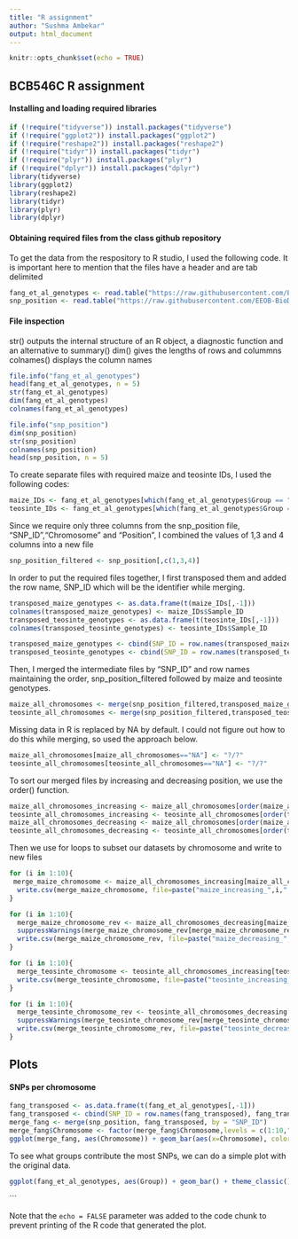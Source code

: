 ```yaml
---
title: "R assignment"
author: "Sushma Ambekar"
output: html_document
---
```


```r
knitr::opts_chunk$set(echo = TRUE)
```

## BCB546C R assignment

#### Installing and loading required libraries
```r
if (!require("tidyverse")) install.packages("tidyverse")
if (!require("ggplot2")) install.packages("ggplot2")
if (!require("reshape2")) install.packages("reshape2")
if (!require("tidyr")) install.packages("tidyr")
if (!require("plyr")) install.packages("plyr")
if (!require("dplyr")) install.packages("dplyr")
library(tidyverse)
library(ggplot2)
library(reshape2)
library(tidyr)
library(plyr)
library(dplyr)
```

#### Obtaining required files from the class github repository

To get the data from the respository to R studio, I used the following code. It is important here to mention that the files have a header and are tab delimited

```r
fang_et_al_genotypes <- read.table("https://raw.githubusercontent.com/EEOB-BioData/BCB546-Spring2021/master/assignments/UNIX_Assignment/fang_et_al_genotypes.txt", header = TRUE, sep = "\t")
snp_position <- read.table("https://raw.githubusercontent.com/EEOB-BioData/BCB546-Spring2021/master/assignments/UNIX_Assignment/snp_position.txt", header = TRUE, sep = "\t")
```
#### File inspection

str() outputs the internal structure of an R object, a diagnostic function and an alternative to summary()
dim() gives the lengths of rows and colummns 
colnames() displays the column names

```r
file.info("fang_et_al_genotypes")
head(fang_et_al_genotypes, n = 5)
str(fang_et_al_genotypes)
dim(fang_et_al_genotypes)
colnames(fang_et_al_genotypes)
```



```r
file.info("snp_position")
dim(snp_position)
str(snp_position)
colnames(snp_position)
head(snp_position, n = 5)
```


To create separate files with required maize and teosinte IDs, I used the following codes:

```r
maize_IDs <- fang_et_al_genotypes[which(fang_et_al_genotypes$Group == "ZMMIL" | fang_et_al_genotypes$Group == "ZMMLR" | fang_et_al_genotypes$Group == "ZMMMR"),]
teosinte_IDs <- fang_et_al_genotypes[which(fang_et_al_genotypes$Group == "ZMPBA" | fang_et_al_genotypes$Group == "ZMPIL" | fang_et_al_genotypes$Group == "ZMPJA"),]
```

Since we require only three columns from the snp_position file, "SNP_ID","Chromosome" and "Position", I combined the values of 1,3 and 4 columns into a new file

```r
snp_position_filtered <- snp_position[,c(1,3,4)]
```

In order to put the required files together, I first transposed them and added the row name, SNP_ID which will be the identifier while merging. 

```r
transposed_maize_genotypes <- as.data.frame(t(maize_IDs[,-1]))
colnames(transposed_maize_genotypes) <- maize_IDs$Sample_ID
transposed_teosinte_genotypes <- as.data.frame(t(teosinte_IDs[,-1]))
colnames(transposed_teosinte_genotypes) <- teosinte_IDs$Sample_ID

transposed_maize_genotypes <- cbind(SNP_ID = row.names(transposed_maize_genotypes), transposed_maize_genotypes)
transposed_teosinte_genotypes <- cbind(SNP_ID = row.names(transposed_teosinte_genotypes), transposed_teosinte_genotypes)
```

Then, I merged the intermediate files by "SNP_ID" and row names maintaining the order, snp_position_filtered followed by maize and teosinte genotypes. 

```r
maize_all_chromosomes <- merge(snp_position_filtered,transposed_maize_genotypes, by = "SNP_ID")
teosinte_all_chromosomes <- merge(snp_position_filtered,transposed_teosinte_genotypes, by = "SNP_ID")
```

Missing data in R is replaced by NA by default. I could not figure out how to do this while merging, so used the approach below.

```r
maize_all_chromosomes[maize_all_chromosomes=="NA"] <- "?/?"
teosinte_all_chromosomes[teosinte_all_chromosomes=="NA"] <- "?/?"
```

To sort our merged files by increasing and decreasing position, we use the order() function.

```r
maize_all_chromosomes_increasing <- maize_all_chromosomes[order(maize_all_chromosomes$Position),]
teosinte_all_chromosomes_increasing <- teosinte_all_chromosomes[order(teosinte_all_chromosomes$Position),]
maize_all_chromosomes_decreasing <- maize_all_chromosomes[order(maize_all_chromosomes$Position,decreasing = T),]
teosinte_all_chromosomes_decreasing <- teosinte_all_chromosomes[order(teosinte_all_chromosomes$Position,decreasing = T),]

```

Then we use for loops to subset our datasets by chromosome and write to new files
```r
for (i in 1:10){
 merge_maize_chromosome <- maize_all_chromosomes_increasing[maize_all_chromosomes_increasing$Chromosome == i,]
  write.csv(merge_maize_chromosome, file=paste("maize_increasing_",i,".csv",sep=""))
}

for (i in 1:10){
  merge_maize_chromosome_rev <- maize_all_chromosomes_decreasing[maize_all_chromosomes_decreasing$Chromosome == i,]
  suppressWarnings(merge_maize_chromosome_rev[merge_maize_chromosome_rev == "?/?"] <- factor("-/-"))
  write.csv(merge_maize_chromosome_rev, file=paste("maize_decreasing_",i,".csv",sep=""))
}

for (i in 1:10){
  merge_teosinte_chromosome <- teosinte_all_chromosomes_increasing[teosinte_all_chromosomes_increasing$Chromosome == i,]
  write.csv(merge_teosinte_chromosome, file=paste("teosinte_increasing_",i,".csv",sep=""))
}

for (i in 1:10){
  merge_teosinte_chromosome_rev <- teosinte_all_chromosomes_decreasing[teosinte_all_chromosomes_decreasing$Chromosome == i,]
  suppressWarnings(merge_teosinte_chromosome_rev[merge_teosinte_chromosome_rev == "?/?"] <- factor("-/-"))
  write.csv(merge_teosinte_chromosome_rev, file=paste("teosinte_decreasing_",i,".csv",sep=""))
}
```

## Plots

#### SNPs per chromosome

```r
fang_transposed <- as.data.frame(t(fang_et_al_genotypes[,-1]))
fang_transposed <- cbind(SNP_ID = row.names(fang_transposed), fang_transposed)
merge_fang <- merge(snp_position, fang_transposed, by = "SNP_ID")
merge_fang$Chromosome <- factor(merge_fang$Chromosome,levels = c(1:10,"unknown","multiple"))
ggplot(merge_fang, aes(Chromosome)) + geom_bar(aes(x=Chromosome), color="black", fill="#FDB863") + labs(x="Chromosome",y="# of SNPs")
```
To see what groups contribute the most SNPs, we can do a simple plot with the original data.

```r
ggplot(fang_et_al_genotypes, aes(Group)) + geom_bar() + theme_classic() + theme(axis.text.x = element_text(angle = 90))
```

```

Note that the `echo = FALSE` parameter was added to the code chunk to prevent printing of the R code that generated the plot.
